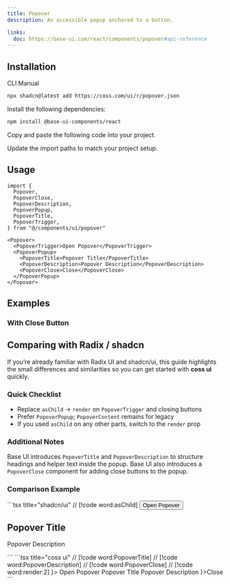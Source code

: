 ```yaml
---
title: Popover
description: An accessible popup anchored to a button.

links:
  doc: https://base-ui.com/react/components/popover#api-reference
---
```


<ComponentPreview name="popover-demo" />

## Installation

<CodeTabs>

<TabsList>
  <TabsTab value="cli">CLI</TabsTab>
  <TabsTab value="manual">Manual</TabsTab>
</TabsList>
<TabsPanel value="cli">

```bash
npx shadcn@latest add https://coss.com/ui/r/popover.json
```

</TabsPanel>

<TabsPanel value="manual">

<Steps>

<Step>Install the following dependencies:</Step>

```bash
npm install @base-ui-components/react
```

<Step>Copy and paste the following code into your project.</Step>

<ComponentSource name="popover" title="components/ui/popover.tsx" />

<Step>Update the import paths to match your project setup.</Step>

</Steps>

</TabsPanel>

</CodeTabs>

## Usage

```tsx
import {
  Popover,
  PopoverClose,
  PopoverDescription,
  PopoverPopup,
  PopoverTitle,
  PopoverTrigger,
} from "@/components/ui/popover"
```

```tsx
<Popover>
  <PopoverTrigger>Open Popover</PopoverTrigger>
  <PopoverPopup>
    <PopoverTitle>Popover Title</PopoverTitle>
    <PopoverDescription>Popover Description</PopoverDescription>
    <PopoverClose>Close</PopoverClose>
  </PopoverPopup>
</Popover>
```

## Examples

### With Close Button

<ComponentPreview name="popover-with-close" />

## Comparing with Radix / shadcn

If you’re already familiar with Radix UI and shadcn/ui, this guide highlights the small differences and similarities so you can get started with **coss ui** quickly.

### Quick Checklist

- Replace `asChild` → `render` on `PopoverTrigger` and closing buttons
- Prefer `PopoverPopup`; `PopoverContent` remains for legacy
- If you used `asChild` on any other parts, switch to the `render` prop

### Additional Notes

Base UI introduces `PopoverTitle` and `PopoverDescription` to structure headings and helper text inside the popup. Base UI also introduces a `PopoverClose` component for adding close buttons to the popup.

### Comparison Example

<span data-lib="radix-ui">
  ```tsx title="shadcn/ui" // [!code word:asChild]
  <Popover>
    <PopoverTrigger asChild>
      <Button variant="outline">Open Popover</Button>
    </PopoverTrigger>
    <PopoverContent>
      <h2>Popover Title</h2>
      <p>Popover Description</p>
    </PopoverContent>
  </Popover>
  ```
</span>

<span data-lib="base-ui">
  ```tsx title="coss ui" // [!code word:PopoverTitle] // [!code
  word:PopoverDescription] // [!code word:PopoverClose] // [!code word:render:2]
  <Popover>
    <PopoverTrigger render={<Button variant="outline" />}>
      Open Popover
    </PopoverTrigger>
    <PopoverPopup>
      <PopoverTitle>Popover Title</PopoverTitle>
      <PopoverDescription>Popover Description</PopoverDescription>
      <PopoverClose render={<Button variant="ghost" />}>Close</PopoverClose>
    </PopoverPopup>
  </Popover>
  ```
</span>
